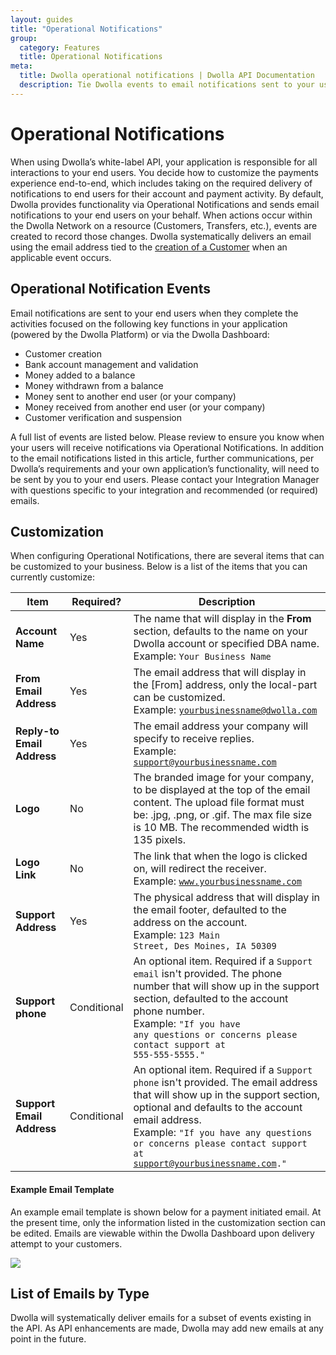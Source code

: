 ```yaml
---
layout: guides
title: "Operational Notifications"
group:
  category: Features
  title: Operational Notifications
meta:
  title: Dwolla operational notifications | Dwolla API Documentation
  description: Tie Dwolla events to email notifications sent to your users. Preview what the operational notifications will look like.
---
```


# Operational Notifications

When using Dwolla’s white-label API, your application is responsible for all interactions to your end users. You decide how to customize the payments experience end-to-end, which includes taking on the required delivery of notifications to end users for their account and payment activity. By default, Dwolla provides functionality via Operational Notifications and sends email notifications to your end users on your behalf. When actions occur within the Dwolla Network on a resource (Customers, Transfers, etc.), events are created to record those changes. Dwolla systematically delivers an email using the email address tied to the [creation of a Customer](https://docs.dwolla.com/#customers) when an applicable event occurs.

## Operational Notification Events

Email notifications are sent to your end users when they complete the activities focused on the following key functions in your application (powered by the Dwolla Platform) or via the Dwolla Dashboard:

- Customer creation
- Bank account management and validation
- Money added to a balance
- Money withdrawn from a balance
- Money sent to another end user (or your company)
- Money received from another end user (or your company)
- Customer verification and suspension

A full list of events are listed below. Please review to ensure you know when your users will receive notifications via Operational Notifications. In addition to the email notifications listed in this article, further communications, per Dwolla’s requirements and your own application’s functionality, will need to be sent by you to your end users. Please contact your Integration Manager with questions specific to your integration and recommended (or required) emails.

## Customization

When configuring Operational Notifications, there are several items that can be customized to your business. Below is a list of the items that you can currently customize:

| Item                                    | Required?   | Description                                                                                                                                                                                                                                                                                                          |
| --------------------------------------- | ----------- | -------------------------------------------------------------------------------------------------------------------------------------------------------------------------------------------------------------------------------------------------------------------------------------------------------------------- |
| <strong>Account Name</strong>           | Yes         | The name that will display in the **From** section, defaults to the name on your Dwolla account or specified DBA name.<br> Example: <code>Your Business Name</code>                                                                                                                                                  |
| <strong>From Email Address</strong>     | Yes         | The email address that will display in the [From] address, only the local-part can be customized.<br> Example: <code>yourbusinessname@dwolla.com</code>                                                                                                                                                              |
| <strong>Reply-to Email Address</strong> | Yes         | The email address your company will specify to receive replies.<br> Example: <code>support@yourbusinessname.com</code>                                                                                                                                                                                               |
| <strong>Logo</strong>                   | No          | The branded image for your company, to be displayed at the top of the email content. The upload file format must be: .jpg, .png, or .gif. The max file size is 10 MB. The recommended width is 135 pixels.                                                                                                           |
| <strong>Logo Link</strong>              | No          | The link that when the logo is clicked on, will redirect the receiver.<br> Example: <code>www.yourbusinessname.com</code>                                                                                                                                                                                            |
| <strong>Support Address                 | Yes         | The physical address that will display in the email footer, defaulted to the address on the account.<br> Example: <code>123 Main Street, Des Moines, IA 50309</code>                                                                                                                                                 |
| <strong>Support phone</strong>          | Conditional | An optional item. Required if a <code>Support email</code> isn't provided. The phone number that will show up in the support section, defaulted to the account phone number.<br> Example: <code>"If you have any questions or concerns please contact support at 555-555-5555."</code>                               |
| <strong>Support Email Address</strong>  | Conditional | An optional item. Required if a <code>Support phone</code> isn't provided. The email address that will show up in the support section, optional and defaults to the account email address.<br> Example: <code>"If you have any questions or concerns please contact support at support@yourbusinessname.com."</code> |

#### Example Email Template

An example email template is shown below for a payment initiated email. At the present time, only the information listed in the customization section can be edited. Emails are viewable within the Dwolla Dashboard upon delivery attempt to your customers.

<img src="/images/email-template.png">

## List of Emails by Type

Dwolla will systematically deliver emails for a subset of events existing in the API. As API enhancements are made, Dwolla may add new emails at any point in the future.
